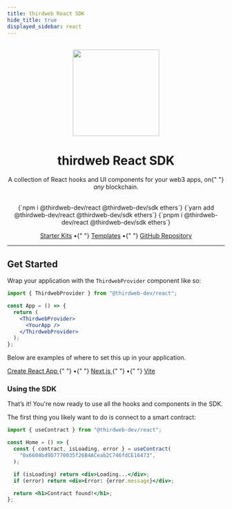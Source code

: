 ```yaml
---
title: thirdweb React SDK
hide_title: true
displayed_sidebar: react
---
```



<p align="center">
  <br />
  <a href="https://thirdweb.com">
    <img
      src="https://github.com/thirdweb-dev/js/blob/main/packages/sdk/logo.svg?raw=true"
      width="200"
      alt=""
    />
  </a>
  <br />
</p>
<h1 align="center">thirdweb React SDK</h1>
<p align="center">
  A collection of React hooks and UI components for your web3 apps, on{" "}
  <i>any </i>
  blockchain.
</p>
<br />
<div
  align="center"
  style={{
    display: "flex",
    alignItems: "center",
    justifyContent: "center",
  }}
>
  <Tabs>
    <TabItem value="npm" label="npm" default>
      <CodeBlock
        language={"bash"}
      >{`npm i @thirdweb-dev/react @thirdweb-dev/sdk ethers`}</CodeBlock>
    </TabItem>
    <TabItem value="yarn" label="yarn">
      <CodeBlock
        language={"bash"}
      >{`yarn add @thirdweb-dev/react @thirdweb-dev/sdk ethers`}</CodeBlock>
    </TabItem>
    <TabItem value="pnpm" label="pnpm">
      <CodeBlock
        language={"bash"}
      >{`pnpm i @thirdweb-dev/react @thirdweb-dev/sdk ethers`}</CodeBlock>
    </TabItem>
  </Tabs>
</div>

<p align="center" style={{ marginTop: 16 }}>
  <a href="https://github.com/thirdweb-example#starter-kits">Starter Kits</a> •{" "}
  <a href="/templates">Templates</a> •{" "}
  <a href="https://github.com/thirdweb-dev/js"> GitHub Repository</a>
</p>

<hr />

<h2>Get Started</h2>

Wrap your application with the `ThirdwebProvider` component like so:

```jsx title="App.jsx"
import { ThirdwebProvider } from "@thirdweb-dev/react";

const App = () => {
  return (
    <ThirdwebProvider>
      <YourApp />
    </ThirdwebProvider>
  );
};
```

Below are examples of where to set this up in your application.

<p>
  <a href="https://github.com/thirdweb-example/cra-javascript-starter/blob/main/src/index.js">
    Create React App
  </a>{" "}
  •{" "}
  <a href="https://github.com/thirdweb-example/next-javascript-starter/blob/main/pages/_app.js">
    Next.js
  </a>{" "}
  •{" "}
  <a href="https://github.com/thirdweb-example/vite-javascript-starter/blob/main/src/main.jsx">
    Vite
  </a>
</p>

### Using the SDK

That&rsquo;s it! You're now ready to use all the hooks and components in the SDK.

The first thing you likely want to do is connect to a smart contract:

```jsx title="index.jsx"
import { useContract } from "@thirdweb-dev/react";

const Home = () => {
  const { contract, isLoading, error } = useContract(
    "0x6604bd9D7770035f26B4ACeab2C746fdCE16473",
  );

  if (isLoading) return <div>Loading...</div>;
  if (error) return <div>Error: {error.message}</div>;

  return <h1>Contract found!</h1>;
};
```

